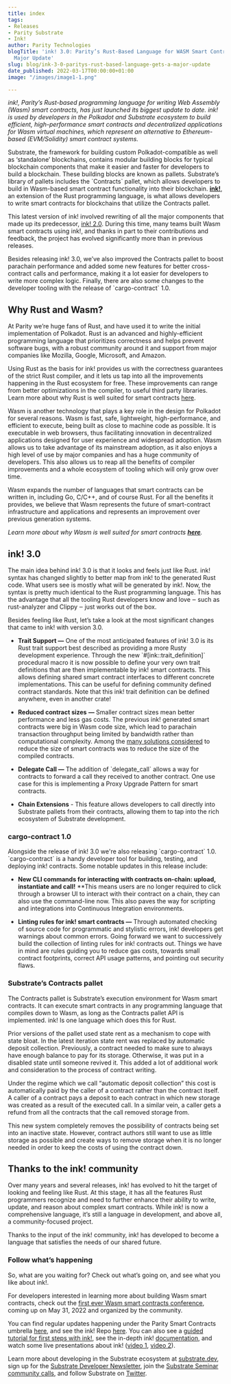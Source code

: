 ```yaml
---
title: index
tags:
- Releases
- Parity Substrate
- Ink!
author: Parity Technologies
blogTitle: 'ink! 3.0: Parity’s Rust-Based Language for WASM Smart Contracts Gets a
  Major Update'
slug: blog/ink-3-0-paritys-rust-based-language-gets-a-major-update
date_published: 2022-03-17T00:00:00+01:00
image: "/images/image1-1.png"

---
```

_ink!, Parity’s Rust-based programming language for writing Web Assembly (Wasm) smart contracts, has just launched its biggest update to date. ink! is used by developers in the Polkadot and Substrate ecosystem to build efficient, high-performance smart contracts and decentralized applications for Wasm virtual machines, which represent an alternative to Ethereum-based (EVM/Solidity) smart contract systems._

Substrate, the framework for building custom Polkadot-compatible as well as ‘standalone’ blockchains, contains modular building blocks for typical blockchain components that make it easier and faster for developers to build a blockchain. These building blocks are known as pallets. Substrate’s library of pallets includes the \`Contracts\` pallet, which allows developers to build in Wasm-based smart contract functionality into their blockchain. [**ink!**](https://github.com/paritytech/ink), an extension of the Rust programming language, is what allows developers to write smart contracts for blockchains that utilize the Contracts pallet.

This latest version of ink! involved rewriting of all the major components that made up its predecessor, [ink! 2.0](https://www.parity.io/blog/write-wasm-smart-contracts-with-ink-2-0/). During this time, many teams built Wasm smart contracts using ink!, and thanks in part to their contributions and feedback, the project has evolved significantly more than in previous releases.

Besides releasing ink! 3.0, we’ve also improved the Contracts pallet to boost parachain performance and added some new features for better cross-contract calls and performance, making it a lot easier for developers to write more complex logic. Finally, there are also some changes to the developer tooling with the release of \`cargo-contract\` 1.0.

## Why Rust and Wasm?

At Parity we’re huge fans of Rust, and have used it to write the initial implementation of Polkadot. Rust is an advanced and highly-efficient programming language that prioritizes correctness and helps prevent software bugs, with a robust community around it and support from major companies like Mozilla, Google, Microsoft, and Amazon.

Using Rust as the basis for ink! provides us with the correctness guarantees of the strict Rust compiler, and it lets us tap into all the improvements happening in the Rust ecosystem for free. These improvements can range from better optimizations in the compiler, to useful third party libraries. Learn more about why Rust is well suited for smart contracts [here](https://paritytech.github.io/ink-docs/why-rust-for-smart-contracts).

Wasm is another technology that plays a key role in the design for Polkadot for several reasons. Wasm is fast, safe, lightweight, high-performance, and efficient to execute, being built as close to machine code as possible. It is executable in web browsers, thus facilitating innovation in decentralized applications designed for user experience and widespread adoption. Wasm allows us to take advantage of its mainstream adoption, as it also enjoys a high level of use by major companies and has a huge community of developers. This also allows us to reap all the benefits of compiler improvements and a whole ecosystem of tooling which will only grow over time.

Wasm expands the number of languages that smart contracts can be written in, including Go, C/C++, and of course Rust. For all the benefits it provides, we believe that Wasm represents the future of smart-contract infrastructure and applications and represents an improvement over previous generation systems. 

_Learn more about why Wasm is well suited for smart contracts_ [**_here_**](https://paritytech.github.io/ink-docs/why-webassembly-for-smart-contracts)_._

## ink! 3.0

The main idea behind ink! 3.0 is that it looks and feels just like Rust. ink! syntax has changed slightly to better map from ink! to the generated Rust code. What users see is mostly what will be generated by ink!. Now, the syntax is pretty much identical to the Rust programming language. This has the advantage that all the tooling Rust developers know and love ‒ such as rust-analyzer and Clippy ‒ just works out of the box.

Besides feeling like Rust, let’s take a look at the most significant changes that came to ink! with version 3.0.

* **Trait Support —** One of the most anticipated features of ink! 3.0 is its Rust trait support best described as providing a more Rusty development experience. Through the new \`#\[ink::trait_definition\]\` procedural macro it is now possible to define your very own trait definitions that are then implementable by ink! smart contracts. This allows defining shared smart contract interfaces to different concrete implementations. This can be useful for defining community defined contract standards. Note that this ink! trait definition can be defined anywhere, even in another crate!

* **Reduced contract sizes** **—** Smaller contract sizes mean better performance and less gas costs. The previous ink! generated smart contracts were big in Wasm code size, which lead to parachain transaction throughput being limited by bandwidth rather than computational complexity. Among the [many solutions considered](https://github.com/paritytech/substrate/issues/9354) to reduce the size of smart contracts was to reduce the size of the compiled contracts.

* **Delegate Call —** The addition of \`delegate_call\` allows a way for contracts to forward a call they received to another contract. One use case for this is implementing a Proxy Upgrade Pattern for smart contracts.

* **Chain Extensions** - This feature allows developers to call directly into Substrate pallets from their contracts, allowing them to tap into the rich ecosystem of Substrate development.

### cargo-contract 1.0

Alongside the release of ink! 3.0 we're also releasing \`cargo-contract\` 1.0. \`cargo-contract\` is a handy developer tool for building, testing, and deploying ink! contracts. Some notable updates in this release include:

* **New CLI commands for interacting with contracts on-chain: upload, instantiate and call!** 
  \**This means users are no longer required to click through a browser UI to interact with their contract on a chain, they can also use the command-line now. This also paves the way for scripting and integrations into Continuous Integration environments.
  
* **Linting rules for ink! smart contracts —** Through automated checking of source code for programmatic and stylistic errors, ink! developers get warnings about common errors. Going forward we want to successively build the collection of linting rules for ink! contracts out. Things we have in mind are rules guiding you to reduce gas costs, towards small contract footprints, correct API usage patterns, and pointing out security flaws.

### Substrate’s Contracts pallet

The Contracts pallet is Substrate’s execution environment for Wasm smart contracts. It can execute smart contracts in any programming language that compiles down to Wasm, as long as the Contracts pallet API is implemented. ink! Is one language which does this for Rust.

Prior versions of the pallet used state rent as a mechanism to cope with state bloat. In the latest iteration state rent was replaced by automatic deposit collection. Previously, a contract needed to make sure to always have enough balance to pay for its storage. Otherwise, it was put in a disabled state until someone revived it. This added a lot of additional work and consideration to the process of contract writing.

Under the regime which we call “automatic deposit collection” this cost is automatically paid by the caller of a contract rather than the contract itself. A caller of a contract pays a deposit to each contract in which new storage was created as a result of the executed call. In a similar vein, a caller gets a refund from all the contracts that the call removed storage from.

This new system completely removes the possibility of contracts being set into an inactive state. However, contract authors still want to use as little storage as possible and create ways to remove storage when it is no longer needed in order to keep the costs of using the contract down.

## Thanks to the ink! community

Over many years and several releases, ink! has evolved to hit the target of looking and feeling like Rust. At this stage, it has all the features Rust programmers recognize and need to further enhance their ability to write, update, and reason about complex smart contracts. While ink! is now a comprehensive language, it’s still a language in development, and above all, a community-focused project.

Thanks to the input of the ink! community, ink! has developed to become a language that satisfies the needs of our shared future.

### Follow what’s happening

So, what are you waiting for? Check out what’s going on, and see what you like about ink!.

For developers interested in learning more about building Wasm smart contracts, check out the [first ever Wasm smart contracts conference](https://wasm-conference.com/), coming up on May 31, 2022 and organized by the community.

You can find regular updates happening under the Parity Smart Contracts umbrella [here](https://github.com/paritytech/ink/blob/master/MONTHLY_UPDATE.md), and see the ink! Repo [here](https://github.com/paritytech/ink). You can also see a [guided tutorial for first steps with ink!](https://docs.substrate.io/tutorials/v3/ink-workshop/pt1), see the in-depth ink! [documentation](https://paritytech.github.io/ink-docs), and watch some live presentations about ink! ([video 1](https://youtu.be/wbai4Do_TVY), [video 2](https://youtu.be/NrG3co6UWEg?t=7102)).

Learn more about developing in the Substrate ecosystem at [substrate.dev](https://substrate.dev/), sign up for the [Substrate Developer Newsletter](https://substrate.io/ecosystem/connect/newsletter/), join the [Substrate Seminar community calls](https://substrate.io/ecosystem/resources/seminar/), and follow Substrate on [Twitter](https://twitter.com/substrate_io).
